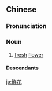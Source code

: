 {{also|鲜花}}
==Chinese==
{{zh-forms|s=鲜花}}

===Pronunciation===
{{zh-pron
|m=xiānhuā
|c=sin1 faa1
|h=pfs=siên-fâ
|mn=qz,xm,zz:sian-hoa/qz,xm:sian-hoe/tw:chhiⁿ-hoe/twvk:chheⁿ-hoe/qz:sián-hoe
|cat=n
}}

===Noun===
{{zh-noun}}

# [[fresh]] [[flower]] {{zh-mw|朵|束}}

====Descendants====
{{CJKV||せんか|선화}}

{{zh-cat|Elementary}}

[[ja:鮮花]]